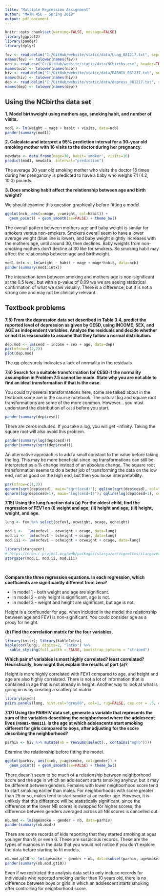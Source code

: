 ```yaml
---
title: "Multiple Regression Assignment"
author: "MATH 456 - Spring 2018"
output: pdf_document
---
```


```r
knitr::opts_chunk$set(warning=FALSE, message=FALSE)
library(ggplot2)
library(pander)
library(dplyr)

fev <- read.delim("C:/GitHub/website/static/data/Lung_081217.txt", sep="\t", header=TRUE)
names(fev) <- tolower(names(fev))
ncb <- read.csv("C:/GitHub/website/static/data/NCbirths.csv", header=TRUE)
names(ncb) <- tolower(names(ncb))
hiv <- read.delim("C:/GitHub/website/static/data/PARHIV_081217.txt", sep="\t", header=TRUE)
names(hiv) <- tolower(names(hiv))
dep <- read.delim("C:/GitHub/website/static/data/depress_081217.txt", sep="\t", header=TRUE)
names(dep) <- tolower(names(dep))
```

## Using the NCbirths data set

**1. Model birthweight using mothers age, smoking habit, and number of visits.**

```r
mod1 <- lm(weight ~ mage + habit + visits, data=ncb)
pander(summary(mod1))
```

**2. Calculate and interpret a 95% prediction interval for a 30-year old smoking mother with 16 visits to the doctor during her pregnancy.**

```r
newdata <- data.frame(mage=30, habit='smoker', visits=16)
predict(mod1, newdata, interval="prediction")
```

The average 30 year old smoking mother who visits the doctor 16 times during her prengancny is predicted to have a baby who weighs 7.1 (4.2, 10.0) pounds. 


**3. Does smoking habit affect the relationship between age and birth weight?**

We should examine this question graphically before fitting a model. 

```r
ggplot(ncb, aes(x=mage, y=weight, col=habit)) + 
  geom_point() + geom_smooth(se=FALSE) + theme_bw()
```

The overall pattern between mothers age and baby weight is similar for smokers versus non-smokers. 
Smokers overall seem to have a lower average weight (blue line is lower), and baby weight slightly
increases with the mothers age, until around 30, then declines. Baby weights from non-smoking mothers
don't decline at 30 like for smokers. So smoking habit may affect the relationship between age
and birthweight. 

```r
mod1.intx <- lm(weight ~ habit + mage + mage*habit, data=ncb)
pander(summary(mod1.intx))
```

The interaction term between smoking and mothers age is non-significant at the 0.5 level, but with a p-value of 0.09 we we are seeing statistical confirmation of what we saw visually. There is a difference, 
but it is not a strong one and may not be clinically relevant. 

\newpage

## Textbook problems

**7.5) From the depression data set described in Table 3.4, predict the reported level of depression as given by CESD, using INCOME, SEX, and AGE as independent variables. Analyze the residuals and decide whether or not it is reasonable to assume that they follow a normal distribution.**


```r
dep.mod <- lm(cesd ~ income + sex + age, data=dep)
par(mfrow=c(2,2))
plot(dep.mod)
```

The qq-plot surely indicates a lack of normality in the residuals. 


**7.6) Search for a suitable transformation for CESD if the normality assumption in Problem 7.5 cannot be made. State why you are not able to find an ideal transformation if that is the case.**

You could try several transformations here, some are talked about in the textbook some are in the course notebook. The natural log and square root transformations are some of the more common. However... you must understand the distribution of `cesd` before you start. 

```r
pander(summary(dep$cesd))
```

There are zeros included. If you take a log, you will get -infinity. Taking the square root will also avoid this problem. 
```r
pander(summary(log(dep$cesd)))
pander(summary(sqrt(dep$cesd)))
```

An alternative approach is to add a small constant to the value before taking the log. This may be more beneficial since log transformations can still be interpreted as a % change instead of an absolute change, The square root transformation seems to do a better job of transforming the data on the low end, not as good on the high end, but then you loose interpretability. 

```r
par(mfrow=c(1,2))
qqnorm(sqrt(dep$cesd), main="sqrt(cesd)"); qqline(sqrt(dep$cesd), col="red")
qqnorm(log(dep$cesd+1), main="log(cesd+1)"); qqline(log(dep$cesd+1), col="red")
```


**7.15) Using the lung function data (a) For the oldest child, find the regression of FEV1 on 
(i) weight and age; (ii) height and age; (iii) height, weight, and age.**

```r
lung <- fev %>% select(ocfev1, ocweight, ocage, ocheight)

mod.i <-   lm(ocfev1 ~ ocweight + ocage, data=lung)
mod.ii <-  lm(ocfev1 ~ ocheight + ocage, data=lung)
mod.iii <- lm(ocfev1 ~ ocheight + ocweight + ocage, data=lung)
```

```r
library(stargazer)
# https://cran.r-project.org/web/packages/stargazer/vignettes/stargazer.pdf
stargazer(mod.i, mod.ii, mod.iii)
```

<br>


**Compare the three regression equations. In each regression, which coefficients are significantly different from zero?**

* In model 1 - both weight and age are significant. 
* In model 2 - only height is significant, age is not. 
* In model 3 - weight and height are significant, but age is not. 

Height is a confounder for age, when included in the model the relationship between age and FEV1 is non-significant. You could consider age as a proxy for height.  


**(b) Find the correlation matrix for the four variables.**

```r
library(knitr); library(kableExtra)
kable(cor(lung), digits=2, "latex") %>% 
  kable_styling(full_width = FALSE, bootstrap_options = "striped")
```


**Which pair of variables is most highly correlated? least correlated? Heuristically, how might this explain the results of part (a)? **

Height is more highly correlated with FEV1 compared to age, and height and age are also highly correlated. There is not a lot of information that is contained in age that is not already in height. Another way to look at what is going on is by creating a scatterplot matrix. 

```r
library(psych)
pairs.panels(lung, hist.col="grey80", col=1, rug=FALSE, cex.cor = .5, ellipses = FALSE)
```



**7.17) Using the PARHIV data set, generate a variable that represents the sum of the variables describing the neighborhood where the adolescent lives (`NGHB1-NGHB11`). Is the age at which adolescents start smoking different for girls compared to boys, after adjusting for the score describing the neighborhood?**

```r
parhiv <- hiv %>% mutate(nb = rowSums(select(., contains("nghb")))) 
```

Examine the relationship before fitting the model. 
```r
ggplot(parhiv, aes(x=nb, y=agesmoke, col=gender)) + 
  geom_point() + geom_smooth(se=FALSE) + theme_bw()
```

There doesn't seem to be much of a relationship between neighborhood score and the age in which an adolescent starts smoking anyhow, but it may be different between genders. Females with lower neighborhood score tend to start smoking earlier than males. For neighborhoods with score greater than 25 or so, males tend to start smoke at an earlier age. However, it is unlikely that this difference will be statistically significant, since the difference at the lower NB scores is swapped for higher scores, the difference between genders averaged across all NB scores is cancelled out. 

```r
nb.mod <- lm(agesmoke ~ gender + nb, data=parhiv)
pander(summary(nb.mod))
```

There are some records of kids reporting that they started smoking at ages younger than 9, or even 6. These are suspicous records. These are the types of nuances in the data that you would not notice if you don't explore the data before starting to fit models. 


```r
nb.mod.gt10 <- lm(agesmoke ~ gender + nb, data=subset(parhiv, agesmoke> 9))
pander(summary(nb.mod.gt10))
```

Even if we restricted the analysis data set to only incluce records for individuals who reported smoking earlier than 10 years old, there is no difference between boys or girls in which an adolescent starts smoking after controlling for neighborhood score. 

   